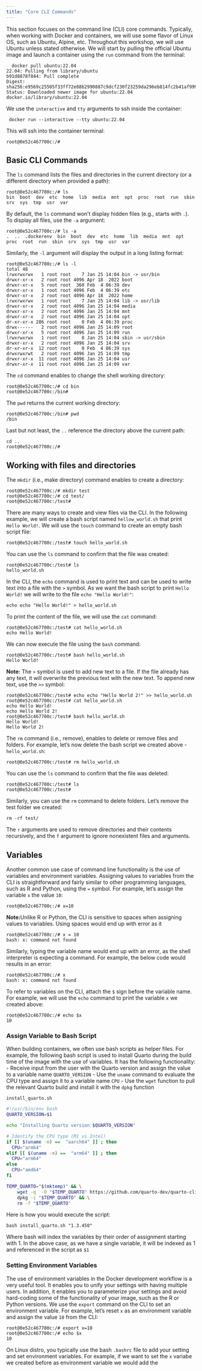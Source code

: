 ```yaml
---
title: "Core CLI Commands"
---
```

This section focuses on the command line (CLI) core commands. Typically, when working with Docker and containers, we will use some flavor of Linux OS, such as Ubuntu, Alpine, etc. Throughout this workshop, we will use Ubuntu unless stated otherwise. We will start by pulling the official Ubuntu image and launch a container using the `run` command from the terminal:

``` shell
  docker pull ubuntu:22.04                
22.04: Pulling from library/ubuntu
b91d8878f844: Pull complete
Digest: sha256:e9569c25505f33ff72e88b2990887c9dcf230f23259da296eb814fc2b41af999
Status: Downloaded newer image for ubuntu:22.04
docker.io/library/ubuntu:22.04
```

We use the `interactive` and `tty` arguments to ssh inside the container:

```
 docker run --interactive --tty ubuntu:22.04 
```

This will ssh into the container terminal:
``` shell
root@0e52c467700c:/#
```
## Basic CLI Commands

The `ls` command lists the files and directories in the current directory (or a different directory when provided a path): 

``` shell
root@0e52c467700c:/# ls
bin  boot  dev  etc  home  lib  media  mnt  opt  proc  root  run  sbin  srv  sys  tmp  usr  var
```

By default, the `ls` command won't display hidden files (e.g., starts with `.`). To display all files, use the `-a` argument:

``` shell
root@0e52c467700c:/# ls -a
.  ..  .dockerenv  bin  boot  dev  etc  home  lib  media  mnt  opt  proc  root  run  sbin  srv  sys  tmp  usr  var
```
Similarly, the `-l` argument will display the output in a long listing format:

```shell
root@0e52c467700c:/# ls -l
total 48
lrwxrwxrwx   1 root root    7 Jan 25 14:04 bin -> usr/bin
drwxr-xr-x   2 root root 4096 Apr 18  2022 boot
drwxr-xr-x   5 root root  360 Feb  4 06:39 dev
drwxr-xr-x   1 root root 4096 Feb  4 06:39 etc
drwxr-xr-x   2 root root 4096 Apr 18  2022 home
lrwxrwxrwx   1 root root    7 Jan 25 14:04 lib -> usr/lib
drwxr-xr-x   2 root root 4096 Jan 25 14:04 media
drwxr-xr-x   2 root root 4096 Jan 25 14:04 mnt
drwxr-xr-x   2 root root 4096 Jan 25 14:04 opt
dr-xr-xr-x 286 root root    0 Feb  4 06:39 proc
drwx------   2 root root 4096 Jan 25 14:09 root
drwxr-xr-x   5 root root 4096 Jan 25 14:09 run
lrwxrwxrwx   1 root root    8 Jan 25 14:04 sbin -> usr/sbin
drwxr-xr-x   2 root root 4096 Jan 25 14:04 srv
dr-xr-xr-x  12 root root    0 Feb  4 06:39 sys
drwxrwxrwt   2 root root 4096 Jan 25 14:09 tmp
drwxr-xr-x  11 root root 4096 Jan 25 14:04 usr
drwxr-xr-x  11 root root 4096 Jan 25 14:09 var
```

The `cd` command enables to change the shell working directory:

```shell
root@0e52c467700c:/# cd bin
root@0e52c467700c:/bin#
```

The `pwd` returns the current working directory:

```shell
root@0e52c467700c:/bin# pwd
/bin
```

Last but not least, the `..` reference the directory above the current path:
```shell
cd ..
root@0e52c467700c:/#
```

## Working with files and directories

The `mkdir` (i.e., make directory) command enables to create a directory:

```shell
root@0e52c467700c:/# mkdir test
root@0e52c467700c:/# cd test/
root@0e52c467700c:/test#
```

There are many ways to create and view files via the CLI. In the following example, we will create a bash script named `hellow_world.sh` that print `Hello World!`. We will use the `touch` command to create an empty bash script file:
```shell
root@0e52c467700c:/test# touch hello_world.sh
```

You can use the `ls` command to confirm that the file was created:
```shell
root@0e52c467700c:/test# ls
hello_world.sh
```

In the CLI, the `echo` command is used to print text and can be used to write text into a file with the `>` symbol. As we want the bash script to print `Hello World!` we will write to the file `echo "Hello World!"`:


``` shell
echo echo "Hello World!" > hello_world.sh
```

To print the content of the file, we will use the `cat` command:

``` shell
root@0e52c467700c:/test# cat hello_world.sh
echo Hello World!
```

We can now execute the file using the `bash` command:

```shell
root@0e52c467700c:/test# bash hello_world.sh
Hello World!
```

**Note:** The `>` symbol is used to add new text to a file. If the file already has any text, it will overwrite the previous text with the new text. To append new text, use the `>>` symbol:

```shell
root@0e52c467700c:/test# echo echo "Hello World 2!" >> hello_world.sh
root@0e52c467700c:/test# cat hello_world.sh
echo Hello World!
echo Hello World 2!
root@0e52c467700c:/test# bash hello_world.sh
Hello World!
Hello World 2!
```

The `rm` command (i.e., remove), enables to delete or remove files and folders. For example, let's now delete the bash script we created above - `hello_world.sh`:

``` shell
root@0e52c467700c:/test# rm hello_world.sh
```

You can use the `ls` command to confirm that the file was deleted:

```shell
root@0e52c467700c:/test# ls
root@0e52c467700c:/test#
```
Similarly, you can use the `rm` command to delete folders. Let's remove the test folder we created:

```shell
rm -rf test/
```

The `r` arguments are used to remove directories and their contents recursively, and the `f` argument to ignore nonexistent files and arguments.

## Variables

Another common use case of command line functionality is the use of variables and environment variables. Assigning values to variables from the CLI is straightforward and fairly similar to other programming languages, such as R and Python, using the `=` symbol. For example, let's assign the variable `x` the value `10`:

```shell
root@0e52c467700c:/# x=10
```

**Note:**Unlike R or Python, the CLI is sensitive to spaces when assigning values to variables. Using spaces would end up with error as it 

```shell
root@0e52c467700c:/# x = 10
bash: x: command not found
```

Similarly, typing the variable name would end up with an error, as the shell interpreter is expecting a command. For example, the below code would results in an error:

```shell
root@0e52c467700c:/# x
bash: x: command not found
```
To refer to variables on the CLI, attach the `$` sign before the variable name. For example, we will use the `echo` command to print the variable `x` we created above:

```shell
root@0e52c467700c:/# echo $x
10
```

### Assign Variable to Bash Script

When building containers, we often use bash scripts as helper files. For example, the following bash script is used to install Quarto during the build time of the image with the use of variables. It has the following functionality:
- Receive input from the user with the Quarto version and assign the value to a variable name `QUARTO_VERSION`
- Use the `uname` command to evaluate the CPU type and assign it to a variable name `CPU`
- Use the `wget` function to pull the relevant Quarto build and install it with the `dpkg` function


`install_quarto.sh`
``` bash
#!/usr/bin/env bash
QUARTO_VERSION=$1 

echo "Installing Quarto version $QUARTO_VERSION"

# Identify the CPU type (M1 vs Intel)
if [[ $(uname -m) ==  "aarch64" ]] ; then
  CPU="arm64"
elif [[ $(uname -m) ==  "arm64" ]] ; then
  CPU="arm64"
else
  CPU="amd64"
fi

TEMP_QUARTO="$(mktemp)" && \
    wget -q  -O "$TEMP_QUARTO" https://github.com/quarto-dev/quarto-cli/releases/download/v$QUARTO_VERSION/quarto-${QUARTO_VERSION}-linux-${CPU}.deb && \
    dpkg -i "$TEMP_QUARTO" && \
    rm -f "$TEMP_QUARTO"
```

Here is how you would execute the script:

```shell
bash install_quarto.sh "1.3.450"
```

Where bash will index the variables by their order of assignment starting with 1. In the above case, as we have a single variable, it will be indexed as 1 and referenced in the script as `$1`



### Setting Environment Variables

The use of environment variables in the Docker development workflow is a very useful tool. It enables you to unify your settings with having multiple users. In addition, it enables you to parameterize your settings and avoid hard-coding some of the functionality of your image, such as the R or Python versions. We use the `export` command on the CLI to set an environment variable. For example, let's reset `x` as an environment variable and assign the value `10` from the CLI:

``` shell
root@0e52c467700c:/# export x=10
root@0e52c467700c:/# echo $x
10
```



On Linux distro, you typically use the bash `.bashrc` file to add your setting and set environment variables. For example, if we want to set the `x` variabe we created before as environment variable we would add the 
